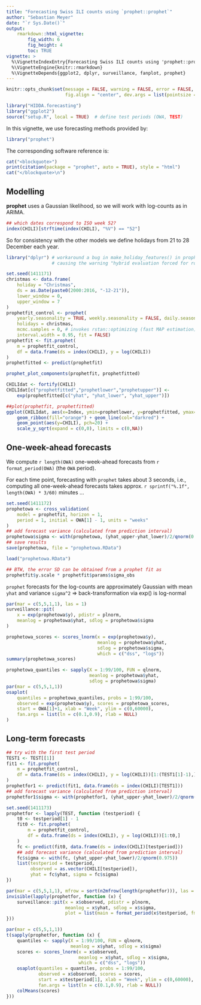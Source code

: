 ```yaml
---
title: "Forecasting Swiss ILI counts using `prophet::prophet`"
author: "Sebastian Meyer"
date: "`r Sys.Date()`"
output:
    rmarkdown::html_vignette:
        fig_width: 6
        fig_height: 4
        toc: TRUE
vignette: >
  %\VignetteIndexEntry{Forecasting Swiss ILI counts using 'prophet::prophet'}
  %\VignetteEngine{knitr::rmarkdown}
  %\VignetteDepends{ggplot2, dplyr, surveillance, fanplot, prophet}
---
```


```r
knitr::opts_chunk$set(message = FALSE, warning = FALSE, error = FALSE,
                      fig.align = "center", dev.args = list(pointsize = 10))
```

```r
library("HIDDA.forecasting")
library("ggplot2")
source("setup.R", local = TRUE)  # define test periods (OWA, TEST)
```

In this vignette, we use forecasting methods provided by:
```r
library("prophet")
```

The corresponding software reference is:
```r
cat("<blockquote>")
print(citation(package = "prophet", auto = TRUE), style = "html")
cat("</blockquote>\n")
```


## Modelling

**prophet** uses a Gaussian likelihood, so we will work with log-counts as in ARIMA.

```r
## which dates correspond to ISO week 52?
index(CHILI)[strftime(index(CHILI), "%V") == "52"]
```

So for consistency with the other models we define
holidays from 21 to 28 December each year.

```r
library("dplyr") # workaround a bug in make_holiday_features() in prophet 0.3
                 # causing the warning "hybrid evaluation forced for row_number"
```
```r
set.seed(1411171)
christmas <- data.frame(
    holiday = "Christmas",
    ds = as.Date(paste0(2000:2016, "-12-21")),
    lower_window = 0,
    upper_window = 7
)
prophetfit_control <- prophet(
    yearly.seasonality = TRUE, weekly.seasonality = FALSE, daily.seasonality = FALSE,
    holidays = christmas,
    mcmc.samples = 0, # invokes rstan::optimizing (fast MAP estimation)
    interval.width = 0.95, fit = FALSE)
prophetfit <- fit.prophet(
    m = prophetfit_control,
    df = data.frame(ds = index(CHILI), y = log(CHILI))
)
prophetfitted <- predict(prophetfit)
```

```r
prophet_plot_components(prophetfit, prophetfitted)
```

```r
CHILIdat <- fortify(CHILI)
CHILIdat[c("prophetfitted","prophetlower","prophetupper")] <-
    exp(prophetfitted[c("yhat", "yhat_lower", "yhat_upper")])
```

```r
##plot(prophetfit, prophetfitted)
ggplot(CHILIdat, aes(x=Index, ymin=prophetlower, y=prophetfitted, ymax=prophetupper)) +
    geom_ribbon(fill="orange") + geom_line(col="darkred") +
    geom_point(aes(y=CHILI), pch=20) +
    scale_y_sqrt(expand = c(0,0), limits = c(0,NA))
```



## One-week-ahead forecasts


We compute `r length(OWA)` one-week-ahead forecasts
from `r format_period(OWA)` (the `OWA` period).

For each time point, forecasting with `prophet` takes about 3 seconds, i.e.,
computing all one-week-ahead forecasts takes approx.
`r sprintf("%.1f", length(OWA) * 3/60)` minutes ...

```r
set.seed(1411172)
prophetowa <- cross_validation(
    model = prophetfit, horizon = 1,
    period = 1, initial = OWA[1] - 1, units = "weeks"
)
## add forecast variance (calculated from prediction interval)
prophetowa$sigma <- with(prophetowa, (yhat_upper-yhat_lower)/2/qnorm(0.975))
## save results
save(prophetowa, file = "prophetowa.RData")
```
```r
load("prophetowa.RData")
```

```r
## BTW, the error SD can be obtained from a prophet fit as
prophetfit$y.scale * prophetfit$params$sigma_obs
```


`prophet` forecasts for the log-counts are approximately Gaussian with mean
`yhat` and variance `sigma^2` => back-transformation via exp() is log-normal

```r
par(mar = c(5,5,1,1), las = 1)
surveillance::pit(
    x = exp(prophetowa$y), pdistr = plnorm,
    meanlog = prophetowa$yhat, sdlog = prophetowa$sigma
)
```

```r
prophetowa_scores <- scores_lnorm(x = exp(prophetowa$y),
                                  meanlog = prophetowa$yhat,
                                  sdlog = prophetowa$sigma,
                                  which = c("dss", "logs"))
summary(prophetowa_scores)
```

```r
prophetowa_quantiles <- sapply(X = 1:99/100, FUN = qlnorm,
                               meanlog = prophetowa$yhat,
                               sdlog = prophetowa$sigma)
par(mar = c(5,5,1,1))
osaplot(
    quantiles = prophetowa_quantiles, probs = 1:99/100,
    observed = exp(prophetowa$y), scores = prophetowa_scores,
    start = OWA[1]+1, xlab = "Week", ylim = c(0,60000),
    fan.args = list(ln = c(0.1,0.9), rlab = NULL)
)
```



## Long-term forecasts


```r
## try with the first test period
TEST1 <- TEST[[1]]
fit1 <- fit.prophet(
    m = prophetfit_control,
    df = data.frame(ds = index(CHILI), y = log(CHILI))[1:(TEST1[1]-1),]
)
prophetfor1 <- predict(fit1, data.frame(ds = index(CHILI)[TEST1]))
## add forecast variance (calculated from prediction interval)
prophetfor1$sigma <- with(prophetfor1, (yhat_upper-yhat_lower)/2/qnorm(0.975))
```


```r
set.seed(1411173)
prophetfor <- lapply(TEST, function (testperiod) {
    t0 <- testperiod[1] - 1
    fit0 <- fit.prophet(
        m = prophetfit_control,
        df = data.frame(ds = index(CHILI), y = log(CHILI))[1:t0,]
    )
    fc <- predict(fit0, data.frame(ds = index(CHILI)[testperiod]))
    ## add forecast variance (calculated from prediction interval)
    fc$sigma <- with(fc, (yhat_upper-yhat_lower)/2/qnorm(0.975))
    list(testperiod = testperiod,
         observed = as.vector(CHILI[testperiod]),
         yhat = fc$yhat, sigma = fc$sigma)
})
```

```r
par(mar = c(5,5,1,1), mfrow = sort(n2mfrow(length(prophetfor))), las = 1)
invisible(lapply(prophetfor, function (x) {
    surveillance::pit(x = x$observed, pdistr = plnorm,
                      meanlog = x$yhat, sdlog = x$sigma,
                      plot = list(main = format_period(x$testperiod, fmt = "%Y", collapse = "/")))
}))
```

```r
par(mar = c(5,5,1,1))
t(sapply(prophetfor, function (x) {
    quantiles <- sapply(X = 1:99/100, FUN = qlnorm,
                        meanlog = x$yhat, sdlog = x$sigma)
    scores <- scores_lnorm(x = x$observed,
                           meanlog = x$yhat, sdlog = x$sigma,
                           which = c("dss", "logs"))
    osaplot(quantiles = quantiles, probs = 1:99/100,
            observed = x$observed, scores = scores,
            start = x$testperiod[1], xlab = "Week", ylim = c(0,60000),
            fan.args = list(ln = c(0.1,0.9), rlab = NULL))
    colMeans(scores)
}))
```
